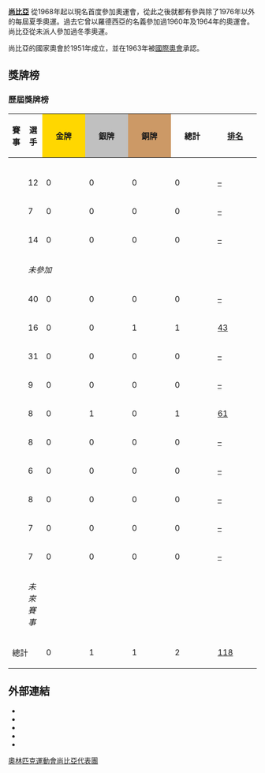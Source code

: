 {{Infobox Country Olympics|NOC=ZAM}}
'''[[尚比亞|尚比亞]]''' 從1968年起以現名首度參加奧運會，從此之後就都有參與除了1976年以外的每屆夏季奧運。過去它曾以羅德西亞的名義參加過1960年及1964年的奧運會。尚比亞從未派人參加過冬季奧運。

尚比亞的國家奧會於1951年成立，並在1963年被[[國際奧會|國際奧會]]承認。

== 獎牌榜 ==
{{See also|奥林匹克运动会奖牌统计}}
=== 歷屆獎牌榜 ===
{| class="wikitable" style="text-align:center; font-size:90%;"
|-
!賽事
!選手
|style="background:gold; width:4.5em; font-weight:bold;"|金牌
|style="background:silver; width:4.5em; font-weight:bold;"|銀牌
|style="background:#cc9966; width:4.5em; font-weight:bold;"|銅牌
!style="width:4.5em; font-weight:bold;"|總計
!style="width:4.5em; font-weight:bold;"|[[奧林匹克運動會獎牌榜|排名]]
|-
|align="left"| {{GamesName|SOG|1960}} || colspan=6|''{{flagIOCteam|RHO|1960年夏季}}''
|-
|align="left"| {{GamesName|SOG|1964}} || 12 || 0 || 0 || 0 || 0 || [[1964年夏季奥林匹克运动会奖牌榜|–]]
|-
|align="left"| {{GamesName|SOG|1968}} || 7 || 0 || 0 || 0 || 0 || [[1968年夏季奥林匹克运动会奖牌榜|–]]
|-
|align="left"| {{GamesName|SOG|1972}} || 14 || 0 || 0 || 0 || 0 || [[1972年夏季奥林匹克运动会奖牌榜|–]]
|-
|align="left"| {{GamesName|SOG|1976}} ||colspan=6|''未參加''
|-
|align="left"| {{GamesName|SOG|1980}} || 40 || 0 || 0 || 0 || 0 || [[1980年夏季奥林匹克运动会奖牌榜|–]]
|-
|align="left"| {{GamesName|SOG|1984}} || 16 || 0 || 0 || 1 || 1 || [[1984年夏季奥林匹克运动会奖牌榜|43]]
|-
|align="left"| {{GamesName|SOG|1988}} || 31 || 0 || 0 || 0 || 0 || [[1988年夏季奥林匹克运动会奖牌榜|–]]
|-
|align="left"| {{GamesName|SOG|1992}} || 9 || 0 || 0 || 0 || 0 || [[1992年夏季奥林匹克运动会奖牌榜|–]]
|-
|align="left"| {{GamesName|SOG|1996}} || 8 || 0 || 1 || 0 || 1 || [[1996年夏季奥林匹克运动会奖牌榜|61]]
|-
|align="left"| {{GamesName|SOG|2000}} || 8 || 0 || 0 || 0 || 0 || [[2000年夏季奥林匹克运动会奖牌榜|–]]
|-
|align="left"| {{GamesName|SOG|2004}} || 6 || 0 || 0 || 0 || 0 || [[2004年夏季奥林匹克运动会奖牌榜|–]]
|-
|align="left"| {{GamesName|SOG|2008}} || 8 || 0 || 0 || 0 || 0 || [[2008年夏季奥林匹克运动会奖牌榜|–]]
|-
|align="left"| {{GamesName|SOG|2012}} || 7 || 0 || 0 || 0 || 0 || [[2012年夏季奥林匹克运动会奖牌榜|–]]
|-
|align="left"| {{GamesName|SOG|2016}} || 7 || 0  || 0 || 0 || 0 ||[[2016年夏季奧林匹克運動會獎牌榜|–]]
|-
|align=left| {{GamesName|SOG|2020}} || colspan=6; rowspan=1 | ''未來賽事''
|- 
!colspan=2| 總計 !! 0 !! 1 !! 1 !! 2 !! [[奥林匹克运动会奖牌统计|118]]
|}

==外部連結==
* {{cite web |title=Zambia |publisher=International Olympic Committee |url=http://www.olympic.org/zambia |access-date=2016-08-10 |archive-date=2017-07-18 |archive-url=https://web.archive.org/web/20170718062318/http://www.olympic.org/zambia |dead-url=no }}
* {{IOC medals|NOC=ZAM}}
* {{cite web |title=Olympic Medal Winners |publisher=International Olympic Committee |url=http://www.olympic.org/athletes?search=1&countryname=zambia |access-date=2016-08-10 |archive-date=2018-01-08 |archive-url=https://web.archive.org/web/20180108174921/https://www.olympic.org/athletes?search=1&countryname=zambia |dead-url=no }}
* {{cite web |title=Zambia |publisher=Sports-Reference.com |url=http://www.sports-reference.com/olympics/countries/ZAM |access-date=2016-08-10 |archive-date=2009-02-20 |archive-url=https://web.archive.org/web/20090220002725/http://www.sports-reference.com/olympics/countries/ZAM/ |dead-url=yes }}
* {{cite web|title=Digital Library Collection – Official Olympic Reports|url=http://search.la84.org/|work=la84.org|publisher=LA84 Foundation|accessdate=18 February 2014}}{{Dead link|date=2019年12月 |bot=InternetArchiveBot |fix-attempted=yes }}

{{NOCinOlympics}}

[[Category:奧林匹克運動會尚比亞代表團|]]